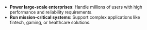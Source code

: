 - **Power large-scale enterprises**: Handle millions of users with high performance and reliability requirements.
- **Run mission-critical systems**: Support complex applications like fintech, gaming, or healthcare solutions.